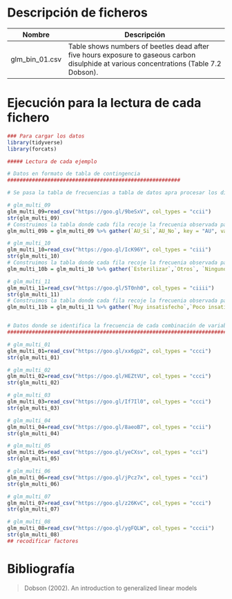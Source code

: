 # Descripción de ficheros

Nombre             | Descripción
-------------------|------------------------------------------------------------
glm_bin_01.csv       |   Table shows numbers of beetles dead after five hours exposure to gaseous carbon disulphide at various concentrations (Table 7.2 Dobson).


# Ejecución para la lectura de cada fichero


```r
### Para cargar los datos
library(tidyverse)
library(forcats)

##### Lectura de cada ejemplo

# Datos en formato de tabla de contingencia
########################################################

# Se pasa la tabla de frecuencias a tabla de datos apra procesar los diferentes modelos

# glm_multi_09
glm_multi_09=read_csv("https://goo.gl/9beSxV", col_types = "ccii")
str(glm_multi_09)
# Construimos la tabla donde cada fila recoje la frecuenia observada para combinación de las variables
glm_multi_09b = glm_multi_09 %>% gather(`AU_Si`,`AU_No`, key = "AU", value = frecuencia)

# glm_multi_10
glm_multi_10=read_csv("https://goo.gl/IcK96Y", col_types = "ciii")
str(glm_multi_10)
# Construimos la tabla donde cada fila recoje la frecuenia observada para combinación de las variables
glm_multi_10b = glm_multi_10 %>% gather(`Esterilizar`,`Otros`, `Ninguno`, key = "Metodo", value = frecuencia)

# glm_multi_11
glm_multi_11=read_csv("https://goo.gl/5T0nh0", col_types = "ciiii")
str(glm_multi_11)
# Construimos la tabla donde cada fila recoje la frecuenia observada para combinación de las variables
glm_multi_11b = glm_multi_11 %>% gather(`Muy insatisfecho`,`Poco insatisfecho`,`Moderadamente satisfecho`,`Muy satisfecho`,key = "Estado", value = frecuencia)


# Datos donde se identifica la frecuencia de cada combinación de variables
##################################################################################################

# glm_multi_01
glm_multi_01=read_csv("https://goo.gl/xx6gp2", col_types = "ccci")
str(glm_multi_01)

# glm_multi_02
glm_multi_02=read_csv("https://goo.gl/HEZtVU", col_types = "ccci")
str(glm_multi_02)

# glm_multi_03
glm_multi_03=read_csv("https://goo.gl/If7Il0", col_types = "ccci")
str(glm_multi_03)

# glm_multi_04
glm_multi_04=read_csv("https://goo.gl/8aeoB7", col_types = "ccii")
str(glm_multi_04)

# glm_multi_05
glm_multi_05=read_csv("https://goo.gl/yeCXsv", col_types = "cci")
str(glm_multi_05)

# glm_multi_06
glm_multi_06=read_csv("https://goo.gl/jPcz7x", col_types = "cci")
str(glm_multi_06)

# glm_multi_07
glm_multi_07=read_csv("https://goo.gl/z26KvC", col_types = "ccci")
str(glm_multi_07)

# glm_multi_08
glm_multi_08=read_csv("https://goo.gl/ygFQLW", col_types = "cccii")
str(glm_multi_08)
## recodificar factores

```

# Bibliografía

>Dobson (2002). An introduction to generalized linear models
